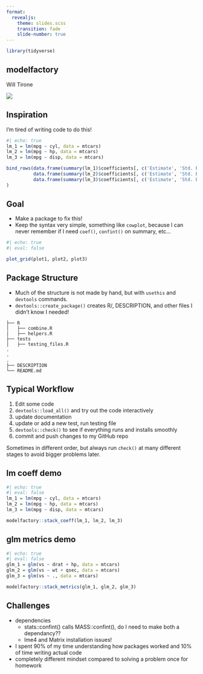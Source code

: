 ```yaml
---
format: 
  revealjs: 
    theme: slides.scss
    transition: fade
    slide-number: true
---
```


```r
library(tidyverse)
```

## modelfactory

Will Tirone

![](logo.png){fig-align="center"}


## Inspiration

I'm tired of writing code to do this!

```r
#| echo: true
lm_1 = lm(mpg ~ cyl, data = mtcars)
lm_2 = lm(mpg ~ hp, data = mtcars)
lm_3 = lm(mpg ~ disp, data = mtcars)

bind_rows(data.frame(summary(lm_1)$coefficients[, c('Estimate', 'Std. Error')]),
          data.frame(summary(lm_2)$coefficients[, c('Estimate', 'Std. Error')]),
          data.frame(summary(lm_3)$coefficients[, c('Estimate', 'Std. Error')])
)
```

## Goal 

* Make a package to fix this! 
* Keep the syntax very simple, something like `cowplot`, because I can
never remember if I need `coef()`, `confint()` on summary, etc...

```r
#| echo: true 
#| eval: false 

plot_grid(plot1, plot2, plot3)
```

## Package Structure 

* Much of the structure is not made by hand, but with `usethis` and `devtools` commands.
* `devtools::create_package()` creates R/, DESCRIPTION, and other files I didn't know I needed!

```
├── R
│   ├── combine.R
|   ├── helpers.R
├── tests
│   ├── testing_files.R
.
.
.
├── DESCRIPTION
└── README.md
```

## Typical Workflow

1. Edit some code 
2. `devtools::load_all()` and try out the code interactively 
3. update documentation
4. update or add a new test, run testing file 
5. `devtools::check()` to see if everything runs and installs smoothly
6. commit and push changes to my GitHub repo

Sometimes in different order, but always run `check()` at many different stages to avoid bigger problems later.

## lm coeff demo  

```r
#| echo: true
#| eval: false 
lm_1 = lm(mpg ~ cyl, data = mtcars)
lm_2 = lm(mpg ~ hp, data = mtcars)
lm_3 = lm(mpg ~ disp, data = mtcars)

modelfactory::stack_coeff(lm_1, lm_2, lm_3)
```

## glm metrics demo  

```r
#| echo: true
#| eval: false 
glm_1 = glm(vs ~ drat + hp, data = mtcars)
glm_2 = glm(vs ~ wt + qsec, data = mtcars)
glm_3 = glm(vs ~ ., data = mtcars)

modelfactory::stack_metrics(glm_1, glm_2, glm_3)
```


## Challenges 

* dependencies 
  - stats::confint() calls MASS::confint(), do I need to make both a dependancy?? 
  - lme4 and Matrix installation issues!
* I spent 90% of my time understanding how packages worked and 10% of time writing actual code
* completely different mindset compared to solving a problem once for homework


